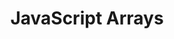 ---
id: "web_tf_easy_015"
questionType: "TRUE_FALSE"
title: "JavaScript Arrays"
statement: "JavaScript arrays can store multiple values in a single variable."
difficulty: "EASY"
category: "Web Development"
correctAnswer: true
explanation: "Arrays are used to store multiple values in one variable."
---